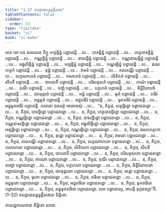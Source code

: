 ```yaml
---
title: "1.57 នបព្ពាជេតព្ពទ្វត្តឹសវារ"
tableOfContents: false
sidebar:
  order: 53
type: "tipitaka"
basket: "vi"
book: "vi-maha"
---
```



<DynamicBreadcrumb />

<Division number="119" book="vi-maha">

<Paragraph number="502" book="vi-maha">
តេន ខោ បន សមយេន ភិក្ខូ ហត្ថច្ឆិន្នំ បព្ពាជេន្តិ …បេ…  បាទច្ឆិន្នំ បព្ពាជេន្តិ …បេ…  ហត្ថបាទច្ឆិន្នំ បព្ពាជេន្តិ …បេ…  កណ្ណច្ឆិន្នំ បព្ពាជេន្តិ …បេ…  នាសច្ឆិន្នំ បព្ពាជេន្តិ …បេ…  កណ្ណនាសច្ឆិន្នំ បព្ពាជេន្តិ …បេ…  អង្គុលិច្ឆិន្នំ បព្ពាជេន្តិ …បេ…  អឡច្ឆិន្នំ បព្ពាជេន្តិ …បេ…  កណ្ឌរច្ឆិន្នំ បព្ពាជេន្តិ …បេ…  ផណហត្ថកំ បព្ពាជេន្តិ …បេ…  ខុជ្ជំ បព្ពាជេន្តិ …បេ…  វាមនំ បព្ពាជេន្តិ …បេ…  គលគណ្ឌឹ បព្ពាជេន្តិ …បេ…  លក្ខណាហតំ បព្ពាជេន្តិ …បេ…  កសាហតំ បព្ពាជេន្តិ …បេ…  លិខិតកំ បព្ពាជេន្តិ …បេ…  សីបទឹ បព្ពាជេន្តិ …បេ…  បាបរោគឹ បព្ពាជេន្តិ …បេ…  បរិសទូសកំ បព្ពាជេន្តិ …បេ…  កាណំ បព្ពាជេន្តិ …បេ…  កុណឹ បព្ពាជេន្តិ …បេ…  ខញ្ជំ បព្ពាជេន្តិ …បេ…  បក្ខហតំ បព្ពាជេន្តិ …បេ…  ឆិន្និរិយាបថំ បព្ពាជេន្តិ …បេ…  ជរាទុព្ពលំ បព្ពាជេន្តិ …បេ…  អន្ធំ បព្ពាជេន្តិ …បេ…  មូគំ បព្ពាជេន្តិ …បេ…  ពធិរំ បព្ពាជេន្តិ …បេ…  អន្ធមូគំ បព្ពាជេន្តិ …បេ…  អន្ធពធិរំ បព្ពាជេន្តិ …បេ…  មូគពធិរំ បព្ពាជេន្តិ …បេ…  អន្ធមូគពធិរំ បព្ពាជេន្តិ. ភគវតោ ឯតមត្ថំ អារោចេសុំ …បេ…  “ន, ភិក្ខវេ, ហត្ថច្ឆិន្នោ បព្ពាជេតព្ពោ …បេ…  ន, ភិក្ខវេ, បាទច្ឆិន្នោ បព្ពាជេតព្ពោ …បេ…  ន, ភិក្ខវេ, ហត្ថបាទច្ឆិន្នោ បព្ពាជេតព្ពោ …បេ…  ន, ភិក្ខវេ, កណ្ណច្ឆិន្នោ បព្ពាជេតព្ពោ …បេ…  ន, ភិក្ខវេ, នាសច្ឆិន្នោ បព្ពាជេតព្ពោ …បេ…  ន, ភិក្ខវេ, កណ្ណនាសច្ឆិន្នោ បព្ពាជេតព្ពោ …បេ…  ន, ភិក្ខវេ, អង្គុលិច្ឆិន្នោ បព្ពាជេតព្ពោ …បេ…  ន, ភិក្ខវេ, អឡច្ឆិន្នោ បព្ពាជេតព្ពោ …បេ…  ន, ភិក្ខវេ, កណ្ឌរច្ឆិន្នោ បព្ពាជេតព្ពោ …បេ…  ន, ភិក្ខវេ, ផណហត្ថកោ បព្ពាជេតព្ពោ …បេ…  ន, ភិក្ខវេ, ខុជ្ជោ បព្ពាជេតព្ពោ …បេ…  ន, ភិក្ខវេ, វាមនោ បព្ពាជេតព្ពោ …បេ…  ន, ភិក្ខវេ, គលគណ្ឌី បព្ពាជេតព្ពោ …បេ…  ន, ភិក្ខវេ, លក្ខណាហតោ បព្ពាជេតព្ពោ …បេ…  ន, ភិក្ខវេ, កសាហតោ បព្ពាជេតព្ពោ …បេ…  ន, ភិក្ខវេ, លិខិតកោ បព្ពាជេតព្ពោ …បេ…  ន, ភិក្ខវេ, សីបទី បព្ពាជេតព្ពោ …បេ…  ន, ភិក្ខវេ, បាបរោគី បព្ពាជេតព្ពោ …បេ…  ន, ភិក្ខវេ, បរិសទូសកោ បព្ពាជេតព្ពោ …បេ…  ន, ភិក្ខវេ, កាណោ បព្ពាជេតព្ពោ …បេ…  ន, ភិក្ខវេ, កុណី បព្ពាជេតព្ពោ …បេ…  ន, ភិក្ខវេ, ខញ្ជោ បព្ពាជេតព្ពោ …បេ…  ន, ភិក្ខវេ, បក្ខហតោ បព្ពាជេតព្ពោ …បេ…  ន, ភិក្ខវេ, ឆិន្និរិយាបថោ បព្ពាជេតព្ពោ …បេ…  ន, ភិក្ខវេ, ជរាទុព្ពលោ បព្ពាជេតព្ពោ …បេ…  ន, ភិក្ខវេ, អន្ធោ បព្ពាជេតព្ពោ …បេ…  ន, ភិក្ខវេ, មូគោ បព្ពាជេតព្ពោ …បេ…  ន, ភិក្ខវេ, ពធិរោ បព្ពាជេតព្ពោ …បេ…  ន, ភិក្ខវេ, អន្ធមូគោ បព្ពាជេតព្ពោ …បេ…  ន, ភិក្ខវេ, អន្ធពធិរោ បព្ពាជេតព្ពោ …បេ…  ន, ភិក្ខវេ, មូគពធិរោ បព្ពាជេតព្ពោ …បេ…  ន, ភិក្ខវេ, អន្ធមូគពធិរោ បព្ពាជេតព្ពោ. យោ បព្ពាជេយ្យ, អាបត្តិ ទុក្កដស្សា”តិ. (1–32)

</Paragraph>
</Division>

<Paragraph number="503" type="center" book="vi-maha">
នបព្ពាជេតព្ពទ្វត្តឹសវារោ និដ្ឋិតោ.

  
ទាយជ្ជភាណវារោ និដ្ឋិតោ នវមោ.
</Paragraph>